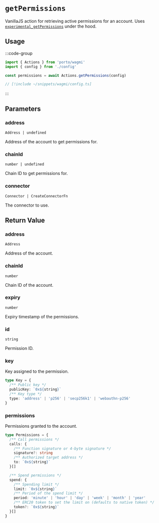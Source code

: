 # `getPermissions`

VanillaJS action for retrieving active permissions for an account. Uses [`experimental_getPermissions`](/sdk/rpc/experimental_getPermissions) under the hood.

## Usage

:::code-group

```ts twoslash [example.ts]
import { Actions } from 'porto/wagmi'
import { config } from './config'

const permissions = await Actions.getPermissions(config)
```

```ts twoslash [config.ts] filename="config.ts"
// [!include ~/snippets/wagmi/config.ts]
```

:::

## Parameters

### address

`Address | undefined`

Address of the account to get permissions for.

### chainId

`number | undefined`

Chain ID to get permissions for.

### connector

`Connector | CreateConnectorFn`

The connector to use.

## Return Value

### address

`Address`

Address of the account.

### chainId

`number`

Chain ID of the account.

### expiry

`number`

Expiry timestamp of the permissions.

### id

`string`

Permission ID.

### key

Key assigned to the permission.

```ts
type Key = {
  /** Public key */
  publicKey: `0x${string}`
  /** Key type */
  type: 'address' | 'p256' | 'secp256k1' | 'webauthn-p256'
}
```

### permissions

Permissions granted to the account.

```ts
type Permissions = {
  /** Call permissions */
  calls: {
    /** Function signature or 4-byte signature */
    signature?: string
    /** Authorized target address */
    to: `0x${string}`
  }[]

  /** Spend permissions */
  spend: {
    /** Spending limit */
    limit: `0x${string}`
    /** Period of the spend limit */
    period: 'minute' | 'hour' | 'day' | 'week' | 'month' | 'year'
    /** ERC20 token to set the limit on (defaults to native token) */
    token?: `0x${string}`
  }[]
}

